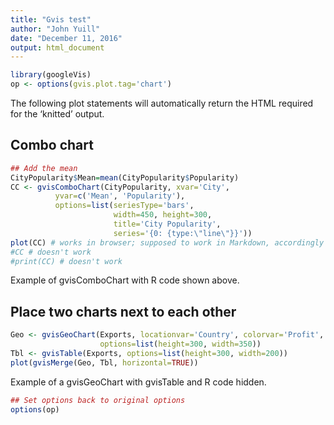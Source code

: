 ```yaml
---
title: "Gvis test"
author: "John Yuill"
date: "December 11, 2016"
output: html_document
---
```



```r
library(googleVis)
op <- options(gvis.plot.tag='chart')
```
The following plot statements will automatically return  the HTML
required for the 'knitted' output. 

## Combo chart
```r
## Add the mean
CityPopularity$Mean=mean(CityPopularity$Popularity)
CC <- gvisComboChart(CityPopularity, xvar='City',
          yvar=c('Mean', 'Popularity'),
          options=list(seriesType='bars',
                       width=450, height=300,
                       title='City Popularity',
                       series='{0: {type:\"line\"}}'))
plot(CC) # works in browser; supposed to work in Markdown, accordingly to examples, but doesn't
#CC # doesn't work
#print(CC) # doesn't work
```
Example of gvisComboChart with R code shown above.

## Place two charts next to each other
```r
Geo <- gvisGeoChart(Exports, locationvar='Country', colorvar='Profit', 
                    options=list(height=300, width=350)) 
Tbl <- gvisTable(Exports, options=list(height=300, width=200))
plot(gvisMerge(Geo, Tbl, horizontal=TRUE))
``````
Example of a gvisGeoChart with gvisTable and R code hidden.


```r
## Set options back to original options
options(op)
```